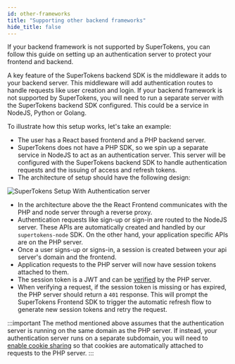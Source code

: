 ```yaml
---
id: other-frameworks
title: "Supporting other backend frameworks"
hide_title: false
---
```


<!-- COPY DOCS -->
<!-- ./community/other-frameworks.mdx -->

If your backend framework is not supported by SuperTokens, you can follow this guide on setting up an authentication server to protect your frontend and backend.

A key feature of the SuperTokens backend SDK is the middleware it adds to your backend server. This middleware will add authentication routes to handle requests like user creation and login. If your backend framework is not supported by SuperTokens, you will need to run a separate server with the SuperTokens backend SDK configured. This could be a service in NodeJS, Python or Golang.

To illustrate how this setup works, let's take an example:
- The user has a React based frontend and a PHP backend server.
- SuperTokens does not have a PHP SDK, so we spin up a separate service in NodeJS to act as an authentication server. This server will be configured with the SuperTokens backend SDK to handle authentication requests and the issuing of access and refresh tokens.
- The architecture of setup should have the following design:

![SuperTokens Setup With Authentication server](/img/other-framework-setup.png)

- In the architecture above the the React Frontend communicates with the PHP and node server through a reverse proxy.
- Authentication requests like sign-up or sign-in are routed to the NodeJS server. These APIs are automatically created and handled by our `supertokens-node` SDK. On the other hand, your application specific APIs are on the PHP server.
- Once a user signs-up or signs-in, a session is created between your api server's domain and the frontend.
- Application requests to the PHP server will now have session tokens attached to them.
- The session token is a JWT and can be [verified](/docs/session/common-customizations/sessions/with-jwt/jwt-verification)  by the PHP server.
- When verifying a request, if the session token is missing or has expired, the PHP server should return a `401` response. This will prompt the SuperTokens Frontend SDK to trigger the automatic refresh flow to generate new session tokens and retry the request. 


:::important
The method mentioned above assumes that the authentication server is running on the same domain as the PHP server. If instead, your authentication server runs on a separate subdomain, you will need to [enable cookie sharing](/docs/session/common-customizations/sessions/multiple-api-endpoints) so that cookies are automatically attached to requests to the PHP server.
:::


